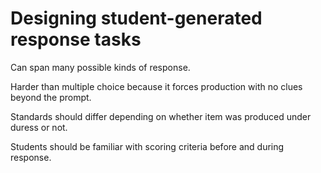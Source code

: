 # Designing student-generated response tasks

Can span many possible kinds of response.

Harder than multiple choice because it forces production with no clues beyond the prompt.

Standards should differ depending on whether item was produced under duress or not.

Students should be familiar with scoring criteria before and during response.
